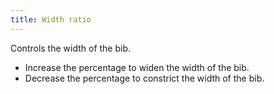 ```yaml
---
title: Width ratio
---
```


Controls the width of the bib.

- Increase the percentage to widen the width of the bib.
- Decrease the percentage to constrict the width of the bib.
